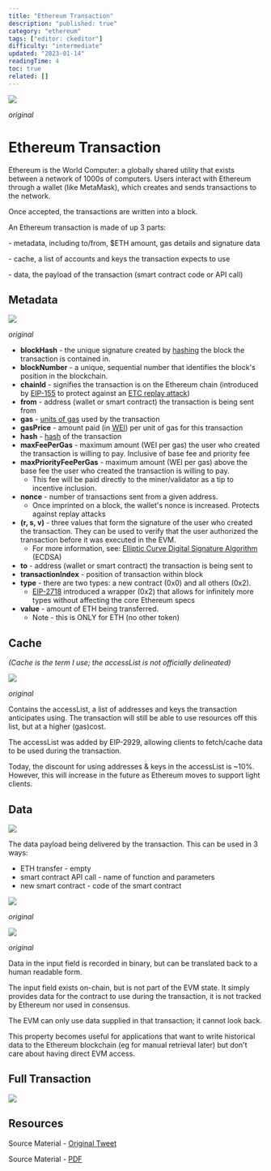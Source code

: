 ```yaml
---
title: "Ethereum Transaction"
description: "published: true"
category: "ethereum"
tags: ["editor: ckeditor"]
difficulty: "intermediate"
updated: "2023-01-14"
readingTime: 4
toc: true
related: []
---
```


![](/images/transaction-full-txn.jpeg)

*original*

# Ethereum Transaction

Ethereum is the World Computer: a globally shared utility that exists between a network of 1000s of computers. Users interact with Ethereum through a wallet (like MetaMask), which creates and sends transactions to the network. 

Once accepted, the transactions are written into a block.

An Ethereum transaction is made of up 3 parts:

\- metadata, including to/from, $ETH amount, gas details and signature data

\- cache, a list of accounts and keys the transaction expects to use

\- data, the payload of the transaction (smart contract code or API call)

## Metadata

![](/images/transaction-metadata.jpeg)

*original*

*   **blockHash** - the unique signature created by [hashing](/concepts/hash) the block the transaction is contained in.
*   **blockNumber** - a unique, sequential number that identifies the block's position in the blockchain.
*   **chainId** - signifies the transaction is on the Ethereum chain (introduced by [EIP-155](https://eips.ethereum.org/EIPS/eip-155) to protect against an [ETC replay attack](https://www.coindesk.com/markets/2016/07/29/rise-of-replay-attacks-intensifies-ethereum-divide/))
*   **from** - address (wallet or smart contract) the transaction is being sent from
*   **gas** - [units of gas](/concepts/gas) used by the transaction
*   **gasPrice** - amount paid (in [WEI](https://www.investopedia.com/terms/w/wei.asp)) per unit of gas for this transaction
*   **hash** \- [hash](/ethereum/blockchain/transaction) of the transaction
*   **maxFeePerGas** - maximum amount (WEI per gas) the user who created the transaction is willing to pay. Inclusive of base fee and priority fee
*   **maxPriorityFeePerGas** - maximum amount (WEI per gas) above the base fee the user who created the transaction is willing to pay.
    *   This fee will be paid directly to the miner/validator as a tip to incentive inclusion.
*   **nonce** - number of transactions sent from a given address.
    *   Once imprinted on a block, the wallet's nonce is increased. Protects against replay attacks
*   **(r, s, v)** - three values that form the signature of the user who created the transaction. They can be used to verify that the user authorized the transaction before it was executed in the EVM.
    *   For more information, see: [Elliptic Curve Digital Signature Algorithm](https://en.wikipedia.org/wiki/Elliptic_Curve_Digital_Signature_Algorithm) (ECDSA)
*   **to** - address (wallet or smart contract) the transaction is being sent to
*   **transactionIndex** \- position of transaction within block
*   **type** - there are two types: a new contract (0x0) and all others (0x2).
    *   [EIP-2718](https://eips.ethereum.org/EIPS/eip-2718) introduced a wrapper (0x2) that allows for infinitely more types without affecting the core Ethereum specs
*   **value** - amount of ETH being transferred.
    *   Note - this is ONLY for ETH (no other token)

## Cache

*(Cache is the term I use; the accessList is not officially delineated)* 

![](/images/transaction-cache.jpeg)

*original*

Contains the accessList, a list of addresses and keys the transaction anticipates using. The transaction will still be able to use resources off this list, but at a higher (gas)cost.

The accessList was added by EIP-2929, allowing clients to fetch/cache data to be used during the transaction. 

Today, the discount for using addresses & keys in the accessList is ~10%. However, this will increase in the future as Ethereum moves to support light clients.

## Data

![](/images/transaction-data.jpeg)

The data payload being delivered by the transaction. This can be used in 3 ways:

*   ETH transfer - empty
*   smart contract API call - name of function and parameters
*   new smart contract - code of the smart contract

![](/images/transaction-data-decode.jpeg)

*original*

![](/images/transaction-data-encode.jpeg)

*original*

Data in the input field is recorded in binary, but can be translated back to a human readable form.

The input field exists on-chain, but is not part of the EVM state. It simply provides data for the contract to use during the transaction, it is not tracked by Ethereum nor used in consensus.

The EVM can only use data supplied in that transaction; it cannot look back.

This property becomes useful for applications that want to write historical data to the Ethereum blockchain (eg for manual retrieval later) but don't care about having direct EVM access.

## Full Transaction

![](/images/transaction-full-txn-2.jpeg)

## Resources

Source Material - [Original Tweet](https://twitter.com/logarithmicrex/status/1568092433803808770)

Source Material - [PDF](/twitter-pdf-2022-09-08_transactions.pdf)
